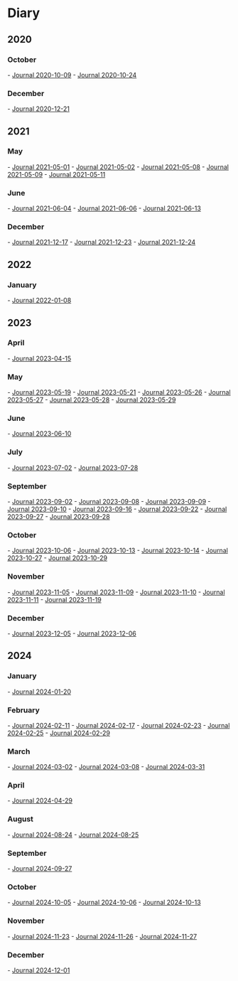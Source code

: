 = Diary =
== 2020 ==

=== October ===
- [[2020-10-09|Journal 2020-10-09]]
- [[2020-10-24|Journal 2020-10-24]]

=== December ===
- [[2020-12-21|Journal 2020-12-21]]

== 2021 ==

=== May ===
- [[2021-05-01|Journal 2021-05-01]]
- [[2021-05-02|Journal 2021-05-02]]
- [[2021-05-08|Journal 2021-05-08]]
- [[2021-05-09|Journal 2021-05-09]]
- [[2021-05-11|Journal 2021-05-11]]

=== June ===
- [[2021-06-04|Journal 2021-06-04]]
- [[2021-06-06|Journal 2021-06-06]]
- [[2021-06-13|Journal 2021-06-13]]

=== December ===
- [[2021-12-17|Journal 2021-12-17]]
- [[2021-12-23|Journal 2021-12-23]]
- [[2021-12-24|Journal 2021-12-24]]

== 2022 ==

=== January ===
- [[2022-01-08|Journal 2022-01-08]]

== 2023 ==

=== April ===
- [[2023-04-15|Journal 2023-04-15]]

=== May ===
- [[2023-05-19|Journal 2023-05-19]]
- [[2023-05-21|Journal 2023-05-21]]
- [[2023-05-26|Journal 2023-05-26]]
- [[2023-05-27|Journal 2023-05-27]]
- [[2023-05-28|Journal 2023-05-28]]
- [[2023-05-29|Journal 2023-05-29]]

=== June ===
- [[2023-06-10|Journal 2023-06-10]]

=== July ===
- [[2023-07-02|Journal 2023-07-02]]
- [[2023-07-28|Journal 2023-07-28]]

=== September ===
- [[2023-09-02|Journal 2023-09-02]]
- [[2023-09-08|Journal 2023-09-08]]
- [[2023-09-09|Journal 2023-09-09]]
- [[2023-09-10|Journal 2023-09-10]]
- [[2023-09-16|Journal 2023-09-16]]
- [[2023-09-22|Journal 2023-09-22]]
- [[2023-09-27|Journal 2023-09-27]]
- [[2023-09-28|Journal 2023-09-28]]

=== October ===
- [[2023-10-06|Journal 2023-10-06]]
- [[2023-10-13|Journal 2023-10-13]]
- [[2023-10-14|Journal 2023-10-14]]
- [[2023-10-27|Journal 2023-10-27]]
- [[2023-10-29|Journal 2023-10-29]]

=== November ===
- [[2023-11-05|Journal 2023-11-05]]
- [[2023-11-09|Journal 2023-11-09]]
- [[2023-11-10|Journal 2023-11-10]]
- [[2023-11-11|Journal 2023-11-11]]
- [[2023-11-19|Journal 2023-11-19]]

=== December ===
- [[2023-12-05|Journal 2023-12-05]]
- [[2023-12-06|Journal 2023-12-06]]

== 2024 ==

=== January ===
- [[2024-01-20|Journal 2024-01-20]]

=== February ===
- [[2024-02-11|Journal 2024-02-11]]
- [[2024-02-17|Journal 2024-02-17]]
- [[2024-02-23|Journal 2024-02-23]]
- [[2024-02-25|Journal 2024-02-25]]
- [[2024-02-29|Journal 2024-02-29]]

=== March ===
- [[2024-03-02|Journal 2024-03-02]]
- [[2024-03-08|Journal 2024-03-08]]
- [[2024-03-31|Journal 2024-03-31]]

=== April ===
- [[2024-04-29|Journal 2024-04-29]]

=== August ===
- [[2024-08-24|Journal 2024-08-24]]
- [[2024-08-25|Journal 2024-08-25]]

=== September ===
- [[2024-09-27|Journal 2024-09-27]]

=== October ===
- [[2024-10-05|Journal 2024-10-05]]
- [[2024-10-06|Journal 2024-10-06]]
- [[2024-10-13|Journal 2024-10-13]]

=== November ===
- [[2024-11-23|Journal 2024-11-23]]
- [[2024-11-26|Journal 2024-11-26]]
- [[2024-11-27|Journal 2024-11-27]]

=== December ===
- [[2024-12-01|Journal 2024-12-01]]
